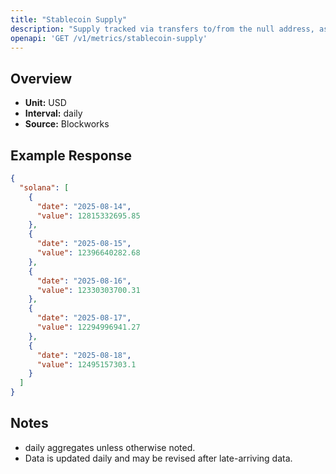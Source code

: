 ```yaml
---
title: "Stablecoin Supply"
description: "Supply tracked via transfers to/from the null address, as well as distinct issuance and redemption events for supported stablecoins. Circulating supply remove supply held in bridges, token treasuries, and known mint/burn addresses."
openapi: 'GET /v1/metrics/stablecoin-supply'
---
```


## Overview

- **Unit:** USD
- **Interval:** daily
- **Source:** Blockworks

## Example Response

```json
{
  "solana": [
    {
      "date": "2025-08-14",
      "value": 12815332695.85
    },
    {
      "date": "2025-08-15",
      "value": 12396640282.68
    },
    {
      "date": "2025-08-16",
      "value": 12330303700.31
    },
    {
      "date": "2025-08-17",
      "value": 12294996941.27
    },
    {
      "date": "2025-08-18",
      "value": 12495157303.1
    }
  ]
}
```

## Notes
- daily aggregates unless otherwise noted.
- Data is updated daily and may be revised after late-arriving data.
